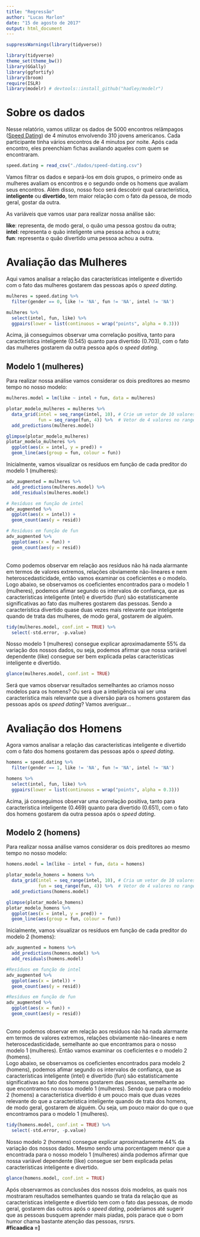 ```yaml
---
title: "Regressão"
author: "Lucas Marlon"
date: "15 de agosto de 2017"
output: html_document
---
```


```r
suppressWarnings(library(tidyverse))

library(tidyverse)
theme_set(theme_bw())
library(GGally)
library(ggfortify)
library(broom)
require(ISLR)
library(modelr) # devtools::install_github("hadley/modelr")
```

# Sobre os dados

Nesse relatório, vamos utilizar os dados de 5000 encontros relâmpagos ([Speed Dating](http://www.speeddatingbrasil.com.br/o-que-e.php)) de 4 minutos envolvendo 310 jovens americanos. Cada participante tinha vários encontros de 4 minutos por noite. Após cada encontro, eles preenchiam fichas avaliando aqueles com quem se encontraram. 

```r
speed.dating = read_csv("./dados/speed-dating.csv")
```

Vamos filtrar os dados e separá-los em dois grupos, o primeiro onde as mulheres avaliam os encontros e o segundo onde os homens que avaliam seus encontros. Além disso, nosso foco será descobrir qual característica, **inteligente** ou **divertido**, tem maior relação com o fato da pessoa, de modo geral, gostar da outra. 

As variáveis que vamos usar para realizar nossa análise são: 

**like**: representa, de modo geral, o quão uma pessoa gostou da outra; 
  <br/>**intel**: representa o quão inteligente uma pessoa achou a outra; 
  <br/>**fun**: representa o quão divertido uma pessoa achou a outra.

# Avaliação das Mulheres 

Aqui vamos analisar a relação das características inteligente e divertido com o fato das mulheres gostarem das pessoas após o *speed dating*. 

```r
mulheres = speed.dating %>% 
  filter(gender == 0, like != 'NA', fun != 'NA', intel != 'NA')

mulheres %>% 
  select(intel, fun, like) %>% 
  ggpairs(lower = list(continuous = wrap("points", alpha = 0.3)))
```

Acima, já conseguimos observar uma correlação positiva, tanto para característica inteligente (0.545) quanto para divertido (0.703), com o fato das mulheres gostarem da outra pessoa após o *speed dating*.   

## Modelo 1 (mulheres) 

Para realizar nossa análise vamos considerar os dois preditores ao mesmo tempo no nosso modelo:

```r
mulheres.model = lm(like ~ intel + fun, data = mulheres)

plotar_modelo_mulheres = mulheres %>% 
  data_grid(intel = seq_range(intel, 10), # Crie um vetor de 10 valores no range de intel
            fun = seq_range(fun, 4)) %>%  # Vetor de 4 valores no range de fun 
  add_predictions(mulheres.model)

glimpse(plotar_modelo_mulheres)
plotar_modelo_mulheres %>% 
  ggplot(aes(x = intel, y = pred)) + 
  geom_line(aes(group = fun, colour = fun))
```

Inicialmente, vamos visualizar os resíduos em função de cada preditor do modelo 1 (mulheres):

```r
adv_augmented = mulheres %>% 
  add_predictions(mulheres.model) %>% 
  add_residuals(mulheres.model)

# Resíduos em função de intel
adv_augmented %>% 
  ggplot(aes(x = intel)) + 
  geom_count(aes(y = resid))

# Resíduos em função de fun
adv_augmented %>% 
  ggplot(aes(x = fun)) + 
  geom_count(aes(y = resid))
```
  <br/>Como podemos observar em relação aos resíduos não há nada alarmante em termos de valores extremos, relações obviamente não-lineares e nem heteroscedasticidade, então vamos examinar os coeficientes e o modelo.
  <br/>
Logo abaixo, se observamos os coeficientes encontrados para o modelo 1 (mulheres), podemos afimar segundo os intervalos de confiança, que as características inteligente (intel) e divertido (fun) são estatisticamente significativas ao fato das mulheres gostarem das pessoas. Sendo a característica divertido quase duas vezes mais relevante que inteligente quando de trata das mulheres, de modo geral, gostarem de alguém.  

```r
tidy(mulheres.model, conf.int = TRUE) %>% 
  select(-std.error, -p.value)
```

Nosso modelo 1 (mulheres) consegue explicar aproximadamente 55% da variação dos nossos dados, ou seja, podemos afirmar que nossa variável dependente (like) consegue ser bem explicada pelas características inteligente e divertido.

```r
glance(mulheres.model, conf.int = TRUE)
```

Será que vamos observar resultados semelhantes ao criamos nosso modelos para os homens? Ou será que a inteligência vai ser uma característica mais relevante que a diversão para os homens gostarem das pessoas após os *speed dating*? Vamos averiguar...

# Avaliação dos Homens

Agora vamos analisar a relação das características inteligente e divertido com o fato dos homens gostarem das pessoas após o *speed dating*. 

```r
homens = speed.dating %>% 
  filter(gender == 1, like != 'NA', fun != 'NA', intel != 'NA')

homens %>% 
  select(intel, fun, like) %>% 
  ggpairs(lower = list(continuous = wrap("points", alpha = 0.3)))
```
 
 Acima, já conseguimos observar uma correlação positiva, tanto para característica inteligente (0.469) quanto para divertido (0.651), com o fato dos homens gostarem da outra pessoa após o *speed dating*.   

## Modelo 2 (homens) 

Para realizar nossa análise vamos considerar os dois preditores ao mesmo tempo no nosso modelo:

```r
homens.model = lm(like ~ intel + fun, data = homens)

plotar_modelo_homens = homens %>% 
  data_grid(intel = seq_range(intel, 10), # Cria um vetor de 10 valores no range de intel
            fun = seq_range(fun, 4)) %>%  # Vetor de 4 valores no range de fun 
  add_predictions(homens.model)

glimpse(plotar_modelo_homens)
plotar_modelo_homens %>% 
  ggplot(aes(x = intel, y = pred)) + 
  geom_line(aes(group = fun, colour = fun))
```

Inicialmente, vamos visualizar os resíduos em função de cada preditor do modelo 2 (homens):

```r
adv_augmented = homens %>% 
  add_predictions(homens.model) %>% 
  add_residuals(homens.model)

#Resíduos em função de intel
adv_augmented %>% 
  ggplot(aes(x = intel)) + 
  geom_count(aes(y = resid))

#Resíduos em função de fun
adv_augmented %>% 
  ggplot(aes(x = fun)) + 
  geom_count(aes(y = resid))
```
  <br/>Como podemos observar em relação aos resíduos não há nada alarmante em termos de valores extremos, relações obviamente não-lineares e nem heteroscedasticidade, semelhante ao que encontramos para o nosso modelo 1 (mulheres). Então vamos examinar os coeficientes e o modelo 2 (homens).
  <br/>
Logo abaixo, se observamos os coeficientes encontrados para modelo 2 (homens), podemos afimar segundo os intervalos de confiança, que as características inteligente (intel) e divertido (fun) são estatisticamente significativas ao fato dos homens gostarem das pessoas, semelhante ao que encontramos no nosso modelo 1 (mulheres). Sendo que para o modelo 2 (homens) a característica divertido é um pouco mais que duas vezes relevante do que a característica inteligente quando de trata dos homens, de modo geral, gostarem de alguém. Ou seja, um pouco maior do que o que encontramos para o modelo 1 (mulheres).

```r
tidy(homens.model, conf.int = TRUE) %>% 
  select(-std.error, -p.value)
```

Nosso modelo 2 (homens) consegue explicar aproximadamente 44% da variação dos nossos dados. Mesmo sendo uma porcentagem menor que a encontrada para o nosso modelo 1 (mulheres) ainda podemos afirmar que nossa variável dependente (like) consegue ser bem explicada pelas características inteligente e divertido. 

```r
glance(homens.model, conf.int = TRUE)
```

Após observarmos as conclusões dos nossos dois modelos, as quais nos mostraram resultados semelhantes quando se trata da relação que as características inteligente e divertido tem com o fato das pessoas, de modo geral, gostarem das outros após o *speed dating*, poderíamos até sugerir que as pessoas busquem aprender mais piadas, pois parace que o bom humor chama bastante atenção das pessoas, rsrsrs. 
  <br/>**#ficaadica =]** 